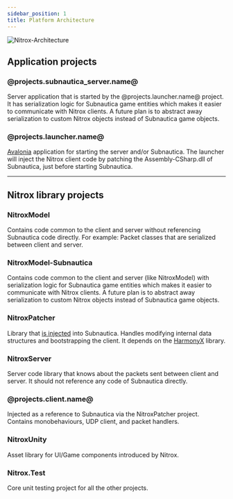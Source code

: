 ```yaml
---
sidebar_position: 1
title: Platform Architecture
---
```


![Nitrox-Architecture](https://user-images.githubusercontent.com/23176718/164521320-c808ce81-3c94-4694-8dfa-395438669677.png)

## Application projects

### @projects.subnautica_server.name@

Server application that is started by the @projects.launcher.name@ project. It has serialization logic for Subnautica game entities which makes it easier to communicate with Nitrox clients. A future plan is to abstract away serialization to custom Nitrox objects instead of Subnautica game objects.

### @projects.launcher.name@

[Avalonia](https://docs.avaloniaui.net/docs/welcome) application for starting the server and/or Subnautica. The launcher will inject the Nitrox client code by patching the Assembly-CSharp.dll of Subnautica, just before starting Subnautica.

---

## Nitrox library projects

### NitroxModel

Contains code common to the client and server without referencing Subnautica code directly. For example: Packet classes that are serialized between client and server.

### NitroxModel-Subnautica

Contains code common to the client and server (like NitroxModel) with serialization logic for Subnautica game entities which makes it easier to communicate with Nitrox clients. A future plan is to abstract away serialization to custom Nitrox objects instead of Subnautica game objects.

### NitroxPatcher

Library that [is injected](https://github.com/SubnauticaNitrox/Nitrox/blob/master/Nitrox.Launcher/Models/Utils/NitroxEntryPatch.cs#L87-L111) into Subnautica. Handles modifying internal data structures and bootstrapping the client. It depends on the [HarmonyX](https://github.com/BepInEx/HarmonyX/wiki/Difference-between-Harmony-and-HarmonyX) library.

### NitroxServer

Server code library that knows about the packets sent between client and server. It should not reference any code of Subnautica directly.

### @projects.client.name@

Injected as a reference to Subnautica via the NitroxPatcher project. Contains monobehaviours, UDP client, and packet handlers.

### NitroxUnity

Asset library for UI/Game components introduced by Nitrox.

### Nitrox.Test

Core unit testing project for all the other projects.
